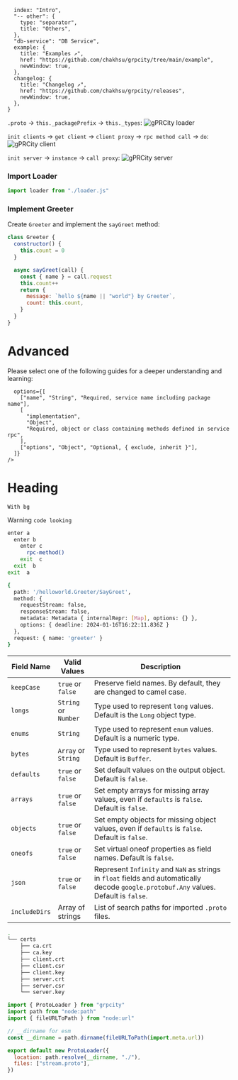 

<LogoImage />

```export default {
  index: "Intro",
  "-- other": {
    type: "separator",
    title: "Others",
  },
  "db-service": "DB Service",
  example: {
    title: "Examples ↗",
    href: "https://github.com/chakhsu/grpcity/tree/main/example",
    newWindow: true,
  },
  changelog: {
    title: "Changelog ↗",
    href: "https://github.com/chakhsu/grpcity/releases",
    newWindow: true,
  },
}
```

`.proto` -> `this._packagePrefix` -> `this._types`:
![gPRCity loader](/img/grpcity-loader.svg)

`init clients` -> `get client` -> `client proxy` -> `rpc method call` -> `do`:
![gPRCity client](/img/grpcity-client.svg)

`init server` -> `instance` -> `call proxy`:
![gPRCity server](/img/grpcity-server.svg)

<Steps>

### Import Loader

```js filename="./server.js"
import loader from "./loader.js"
```

### Implement Greeter

Create `Greeter` and implement the `sayGreet` method:

```js filename="./server.js"
class Greeter {
  constructor() {
    this.count = 0
  }

  async sayGreet(call) {
    const { name } = call.request
    this.count++
    return {
      message: `hello ${name || "world"} by Greeter`,
      count: this.count,
    }
  }
}
```

</Steps>

# Advanced

Please select one of the following guides for a deeper understanding and learning:

<Cards>
  <Cards.Card title="Client Middleware →" href="#" />
  <Cards.Card title="Server Middleware →" href="#" />
  <Cards.Card title="gRPC Reflection →" href="#" />
  <Cards.Card title="Handle Proto →" href="#" />
</Cards>

```<OptionTable
  options={[
    ["name", "String", "Required, service name including package name"],
    [
      "implementation",
      "Object",
      "Required, object or class containing methods defined in service rpc",
    ],
    ["options", "Object", "Optional, { exclude, inherit }"],
  ]}
/>
```

# Heading

`With bg`

<Callout type="warning">Warning `code looking`</Callout>

```bash
enter a
  enter b
    enter c
      rpc-method()
    exit  c
  exit  b
exit  a
```

```bash filename="Terminal"
{
  path: '/helloworld.Greeter/SayGreet',
  method: {
    requestStream: false,
    responseStream: false,
    metadata: Metadata { internalRepr: [Map], options: {} },
    options: { deadline: 2024-01-16T16:22:11.836Z }
  },
  request: { name: 'greeter' }
}
```

| Field Name    | Valid Values         | Description                                                                                                                            |
| ------------- | -------------------- | -------------------------------------------------------------------------------------------------------------------------------------- |
| `keepCase`    | `true` or `false`    | Preserve field names. By default, they are changed to camel case.                                                                      |
| `longs`       | `String` or `Number` | Type used to represent `long` values. Default is the `Long` object type.                                                               |
| `enums`       | `String`             | Type used to represent `enum` values. Default is a numeric type.                                                                       |
| `bytes`       | `Array` or `String`  | Type used to represent `bytes` values. Default is `Buffer`.                                                                            |
| `defaults`    | `true` or `false`    | Set default values on the output object. Default is `false`.                                                                           |
| `arrays`      | `true` or `false`    | Set empty arrays for missing array values, even if `defaults` is `false`. Default is `false`.                                          |
| `objects`     | `true` or `false`    | Set empty objects for missing object values, even if `defaults` is `false`. Default is `false`.                                        |
| `oneofs`      | `true` or `false`    | Set virtual oneof properties as field names. Default is `false`.                                                                       |
| `json`        | `true` or `false`    | Represent `Infinity` and `NaN` as strings in `float` fields and automatically decode `google.protobuf.Any` values. Default is `false`. |
| `includeDirs` | Array of strings     | List of search paths for imported `.proto` files.                                                                                      |

```bash filename="Terminal" filename="Terminal"
.
└── certs
    ├── ca.crt
    ├── ca.key
    ├── client.crt
    ├── client.csr
    ├── client.key
    ├── server.crt
    ├── server.csr
    └── server.key
```

```javascript filename="./loader.js"
import { ProtoLoader } from "grpcity"
import path from "node:path"
import { fileURLToPath } from "node:url"

// __dirname for esm
const __dirname = path.dirname(fileURLToPath(import.meta.url))

export default new ProtoLoader({
  location: path.resolve(__dirname, "./"),
  files: ["stream.proto"],
})
```
